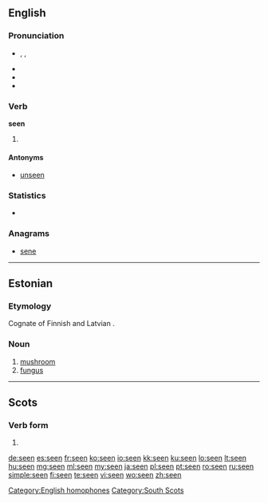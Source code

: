 {{also|Seen|sen}}
==English==

===Pronunciation===
* {{enPR|sēn}}, {{IPA|/siːn/}}, {{SAMPA|/si:n/}}
* {{audio|en-us-seen.ogg|Audio (US)}}
* {{rhymes|iːn}}
* {{homophones|scene}}

===Verb===
'''seen'''

# {{past participle of|[[see]]}}

====Antonyms====
* [[unseen]]

<!-- Please, add translations on the page for the base form "see"-->

===Statistics===
* {{rank|heart|going|knew|206|seen|better|name|among}}

===Anagrams===
* [[sene#English|sene]]

[[Category:English homophones]]

----

==Estonian==
{{wikipedia|lang=et|Seened}}

===Etymology===
Cognate of Finnish {{term|sieni}} and Latvian {{term|sēne}}.

===Noun===
{{et-noun}}

# [[mushroom]]
# [[fungus]]

----

==Scots==

===Verb form===
{{infl|sco|verb form}}

# {{past participle of|[[sei]]|lang=sco}}

[[Category:South Scots]]

[[de:seen]]
[[es:seen]]
[[fr:seen]]
[[ko:seen]]
[[io:seen]]
[[kk:seen]]
[[ku:seen]]
[[lo:seen]]
[[lt:seen]]
[[hu:seen]]
[[mg:seen]]
[[ml:seen]]
[[my:seen]]
[[ja:seen]]
[[pl:seen]]
[[pt:seen]]
[[ro:seen]]
[[ru:seen]]
[[simple:seen]]
[[fi:seen]]
[[te:seen]]
[[vi:seen]]
[[wo:seen]]
[[zh:seen]]